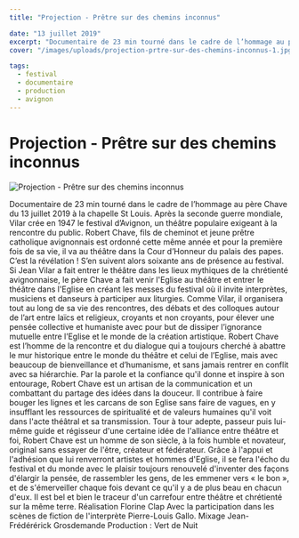 ```yaml
---
title: "Projection - Prêtre sur des chemins inconnus"

date: "13 juillet 2019"
excerpt: "Documentaire de 23 min tourné dans le cadre de l’hommage au père Chave du 13 juillet 2019 à la chapelle St Louis. Après la seconde guerre mondiale, Vi..."
cover: "/images/uploads/projection-prtre-sur-des-chemins-inconnus-1.jpg"

tags:
  - festival
  - documentaire
  - production
  - avignon
---
```


# Projection - Prêtre sur des chemins inconnus



![Projection - Prêtre sur des chemins inconnus](/images/uploads/projection-prtre-sur-des-chemins-inconnus-1.jpg)

Documentaire de 23 min tourné dans le cadre de l’hommage au père Chave du 13 juillet 2019 à la chapelle St Louis. Après la seconde guerre mondiale, Vilar crée en 1947 le festival d’Avignon, un théâtre populaire exigeant à la rencontre du public. Robert Chave, fils de cheminot et jeune prêtre catholique avignonnais est ordonné cette même année et pour la première fois de sa vie, il va au théâtre dans la Cour d’Honneur du palais des papes. C’est la révélation ! S’en suivent alors soixante ans de présence au festival. Si Jean Vilar a fait entrer le théâtre dans les lieux mythiques de la chrétienté avignonnaise, le père Chave a fait venir l'Eglise au théâtre et entrer le théâtre dans l'Eglise en créant les messes du festival où il invite interprètes, musiciens et danseurs à participer aux liturgies. Comme Vilar, il organisera tout au long de sa vie des rencontres, des débats et des colloques autour de l’art entre laïcs et religieux, croyants et non croyants, pour élever une pensée collective et humaniste avec pour but de dissiper l’ignorance mutuelle entre l’Eglise et le monde de la création artistique. Robert Chave est l’homme de la rencontre et du dialogue qui a toujours cherché à abattre le mur historique entre le monde du théâtre et celui de l’Eglise, mais avec beaucoup de bienveillance et d’humanisme, et sans jamais rentrer en conflit avec sa hiérarchie. Par la parole et la confiance qu'il donne et inspire à son entourage, Robert Chave est un artisan de la communication et un combattant du partage des idées dans la douceur. Il contribue à faire bouger les lignes et les carcans de son Eglise sans faire de vagues, en y insufflant les ressources de spiritualité et de valeurs humaines qu'il voit dans l'acte théâtral et sa transmission. Tour à tour adepte, passeur puis lui-même guide et régisseur d'une certaine idée de l'alliance entre théâtre et foi, Robert Chave est un homme de son siècle, à la fois humble et novateur, original sans essayer de l'être, créateur et fédérateur. Grâce à l'appui et l'adhésion que lui renverront artistes et hommes d'Eglise, il se fera l'écho du festival et du monde avec le plaisir toujours renouvelé d'inventer des façons d'élargir la pensée, de rassembler les gens, de les emmener vers « le bon », et de s'émerveiller chaque fois devant ce qu'il y a de plus beau en chacun d'eux. Il est bel et bien le traceur d'un carrefour entre théâtre et chrétienté sur la même terre. Réalisation Florine Clap Avec la participation dans les scènes de fiction de l'interprète Pierre-Louis Gallo. Mixage Jean-Frédérérick Grosdemande Production : Vert de Nuit
